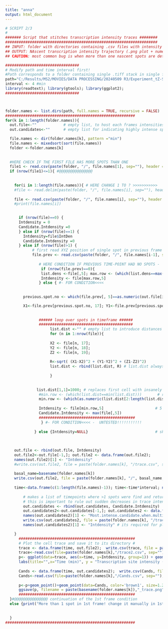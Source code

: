 ---
title: "anna"
output: html_document
---


```{r}
# SCRIPT 2/3
#
####### Script that stitches transcription intensity traces ########
####################################################################
## INPUT: folder with directories containing .csv files with intensity of detected spots (from FiJi SCRIPT 1/2), each .csv file represents one 3D time frame
## OUTPUT: NAscent transcription intensity trajectory (.png plot + numerical data .csv) where TS is picked based on the distance to previously identified spot (in case of intensity conflict)
## CAUTION: most common bug is when more than one nascent spots are detected in the first time-point. The algorithm does not know which one to follow. Inspect such instances manually and keep only the spot corresponding to nascent transcription. When more spots detected than one, the intnesity of the most intense spot will be indicated in red in the trajectory plot.

#################################
# Modify path and time interval first! 
#Path corresponds to a folder containing single .tiff stack in single folders and the output of ImageJ SCRIPT 1/3
path="C:/Results/MS2/MOVIES/DATA PROCESSING/20240509 R3/Experiment_tZ-Stack_20240509_16680"
interval <- 4 #min
library(readtext); library(gtools); library(ggplot2);
#################################



folder.names <- list.dirs(path, full.names = TRUE, recursive = FALSE)            # each folder is one cell/allele movie
##########################################################
for(k in 1:length(folder.names)){
  out.file<-""            # empty list, to host each frames intensities,     emptying lists here ensures that all folders will be taken into account!
  out.candidates<-""      # empty list for indicating highly intense spots that could be alternatives when >1 spots in FOV appear

  file.names <- dir(folder.names[k], pattern ="min")
  file.names <- mixedsort(sort(file.names))                                      # sorts file names in an ascending manner
  folder <-folder.names[k]
  
  
  #HERE CHECK IF THE FIRST FILE HAS MORE SPOTS THAN ONE 
  file1 <- read.csv(paste(folder, "/", file.names[1], sep=""), header = TRUE, sep = ",")
  if (nrow(file1)<=1){ #@@@@@@@@@@@@@@@
  
  
    for(i in 1:length(file.names)){ # HERE CHANGE 1 TO ? >>>>>>>>>>>
    #file <- read.delim(paste(folder, "/", file.names[i], sep=""), header = TRUE, sep = "", dec = ".") # paste() merges strings for full path, TXT
      
    file <- read.csv(paste(folder, "/", file.names[i], sep=""), header = TRUE, sep = ",")            # paste() merges strings for full path, CSV
    #print(file.names[i])
    

      if (nrow(file)==0) {
      Intdensity = 0
      Candidate.Intdensity =0
      } else if (nrow(file)==1) {
        Intdensity=file$IntDen
        Candidate.Intdensity =0
      } else if (nrow(file)>1) {
            # first read XYZ position of single spot in previous frame (i-1)
            file.prev <- read.csv(paste(folder, "/", file.names[i-1], sep=""), header = TRUE, sep = ",")    # reads i-1 file, wont work if 2 spots found in the 1st frame!
            
               # HERE CONDITION IF PREVIOUS TIME-POINT HAD NO SPOTS -  UNTESTED!!!!!!!!!!! 
                if (nrow(file.prev)==0){
                list.dens <-file[,5]; max.row <- (which(list.dens==max(list.dens)))          # returns number of the row with maximum IntDens
                Intdensity <- file[max.row,5]                                                # and attributes its intensity to the trace
               } else { #- FOR CONDITION<<<<                                                 # if number of spots in prev frame >1 searches the closest:
            
  
        previous.spot.no <- which(file.prev[, 5]==as.numeric(out.file[i,1]))  # number of previously picked molecule, its i instead i-1 due to differences in numbering

        X1<-file.prev[previous.spot.no, 17]; Y1<-file.prev[previous.spot.no, 18]; Z1<-file.prev[previous.spot.no, 19]; # measures distance to identify prev molecule
               
               
               ###### loop over spots in timeframe ######
               ##########################################
                    list.dist <-"" # empty list to introduce distances
                    for (n in 1:nrow(file)){
                
                    X2 <- file[n, 17];
                    Y2 <- file[n, 18];
                    Z2 <- file[n, 19];
               
                    R<-sqrt( (X1-X2)^2 + (Y1-Y2)^2 + (Z1-Z2)^2)
                    list.dist <- rbind(list.dist, R) # list.dist always attaches empty cell as the first cell so it needs to be removed:
                     
                    }
            
        
              list.dist[1,1]=1000; # replaces first cell with insanely large distance
               #min.row <- (which(list.dist==min(list.dist)))       # returns no. of row with minimum R distance
               min.row <- (which(as.numeric(list.dist[2:length(list.dist),])==min(as.numeric(list.dist[2:length(list.dist),])))) # searches only for cells 2,3,4,.. (cells = ''), CAUTION: list.dist[2:length(list.dist),] causes some issues
               
               Intdensity <- file[min.row,5]                       # 5 stands for Intdens column
               Candidate.Intdensity <- max(file[,5])
               ###########################################
                } #- FOR CONDITION<<<< -  UNTESTED!!!!!!!!!!!
        
             } else {Intdensity=NULL}                              # skips it otherwise - necessary?
    
    
    
    out.file <- rbind(out.file, Intdensity)
    out.file2<-out.file[-1,]; out.file2 <- data.frame(out.file2);                # removes first row (empty), makes data.frame and renames column
    names(out.file2)[1] <- "Intdensity"
    #write.csv(out.file2, file = paste(folder.names[k], "/trace.csv", sep=""))   # saves full trace as .csv file
    
    basal_name=basename(folder.names[k])
    write.csv(out.file2, file = paste(folder.names[k], "/", basal_name, "_trace.csv", sep=""))   # saves full trace as .csv file with specific name
    
    time<-data.frame(c(1:length(file.names)-1)); time<-time*interval; names(time)[1]<-"time"     # identify time-scale, define interval on top
        
        # makes a list of timepoints where >1 spots were find and returns IntDens of the most intense:
        # this is important to rule out sudden decreases in trace intensity
        out.candidates <- rbind(out.candidates, Candidate.Intdensity)
        out.candidates2<-out.candidates[-1,]; out.candidates2 <- data.frame(out.candidates2);   # removes 1 row, makes data.frame, renames column
        names(out.candidates2)[1] <- "Most.intense.candidate.when.multiple.spots.per.frame.present"
        write.csv(out.candidates2, file = paste(folder.names[k], "/trace_candidates_withHighIntensity.csv", sep=""))
        names(out.candidates2)[1] <- "Intdensity" # its required for plotting

    }
      ####################################################  
      # Plot the cell trace and save it to its directory #    
      trace <- data.frame(time, out.file2);  write.csv(trace, file = paste(folder.names[k], "/trace2.csv", sep="")) # SAVE
      trace<-read.csv(file=paste(folder.names[k],"/trace2.csv", sep=""), header=TRUE, sep=",")                     # RELOAD, otherwise doesnt plot
      p<- ggplot(data=trace, aes(x=time, y=Intdensity, group=1)) + geom_line(size=1)+geom_point(size=2) + geom_area(alpha=0.1)+theme_classic()+
      labs(title="",x="Time (min)", y = "Transcription site intensity (a.u)")+  theme_classic() + expand_limits(y=c(0,25))+  theme(axis.text=element_text(size=15), axis.title=element_text(size=16))
      
      Cands <- data.frame(time, out.candidates2);  write.csv(Cands, file = paste(folder.names[k], "/Cands.csv", sep=""))
      Cands<-read.csv(file=paste(folder.names[k],"/Cands.csv", sep=""), header=TRUE, sep=",")   # save and read most intense spot candidates
      
      p<-p+geom_point()+geom_point(data=Cands, color='brown1', size=1.25)   #add IntDen of most intense spot candidate to final trace graph
      ggsave(p, filename = paste(basename(folder.names[k]),"_trace.png", sep=""), path = folder.names[k], height = 4, width = 8)  
      ####################################################
  }#@@@@@@@@@@@@@@@ continuation of the 1st frame condition
  else {print("More than 1 spot in 1st frame! change it manually in 1st .csv file!")}
    
    
  }
##########################################################

```

